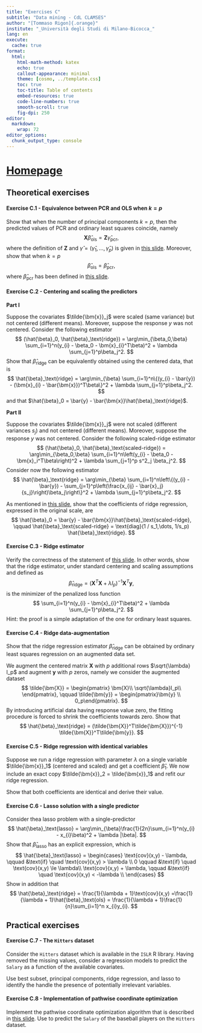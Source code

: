 ```yaml
---
title: "Exercises C"
subtitle: "Data mining - CdL CLAMSES"
author: "[Tommaso Rigon]{.orange}"
institute: "_Università degli Studi di Milano-Bicocca_"
lang: en
execute:
  cache: true
format:
  html:
    html-math-method: katex
    echo: true
    callout-appearance: minimal
    theme: [cosmo, ../template.css]
    toc: true
    toc-title: Table of contents
    embed-resources: true
    code-line-numbers: true
    smooth-scroll: true
    fig-dpi: 250
editor: 
  markdown: 
    wrap: 72
editor_options: 
  chunk_output_type: console
---
```


# [Homepage](../index.html)

## Theoretical exercises

#### Exercise C.1 - Equivalence between PCR and OLS when $k = p$

[Show]{.orange} that when the number of principal components $k = p$, then the predicted values of PCR and ordinary least squares coincide, namely
$$
\bm{X}\hat{\beta}_\text{ols} = \bm{Z}\hat{\gamma}_\text{pcr},
$$
where the definition of $\bm{Z}$ and $\hat{\gamma} = (\hat{\gamma}_1,\dots, \hat{\gamma}_p)$ is given in [this slide](../slides/un_C.html#principal-components-regression-pcr). Moreover, show that when $k = p$
$$
\hat{\beta}_\text{ols} = \hat{\beta}_\text{pcr},
$$
where $\hat{\beta}_\text{pcr}$ has been defined in [this slide](https://tommasorigon.github.io/datamining/slides/un_C.html#shrinkage-effect-of-principal-components-i).

#### Exercise C.2 - Centering and scaling the predictors

**Part I**

Suppose the covariates $\tilde{\bm{x}}_j$ were [scaled]{.blue} (same variance) but [not centered]{.orange} (different means). Moreover, suppose the response $y$ was [not centered]{.orange}. Consider the following estimator
$$
(\hat{\beta}_0, \hat{\beta}_\text{ridge}) = \arg\min_{\beta_0,\beta} \sum_{i=1}^n(y_{i} - \beta_0 - \bm{x}_{i}^T\beta)^2 + \lambda \sum_{j=1}^p\beta_j^2.
$$
[Show]{.orange} that $\hat{\beta}_\text{ridge}$ can be equivalently obtained using the centered data, that is
$$
\hat{\beta}_\text{ridge} = \arg\min_{\beta} \sum_{i=1}^n\{(y_{i} - \bar{y}) - (\bm{x}_{i} - \bar{\bm{x}})^T\beta\}^2 + \lambda \sum_{j=1}^p\beta_j^2.
$$
and that $\hat{\beta}_0 = \bar{y} - \bar{\bm{x}}\hat{\beta}_\text{ridge}$. 



**Part II**

Suppose the covariates $\tilde{\bm{x}}_j$ were [not scaled]{.orange} (different variances $s_j$) and [not centered]{.orange} (different means). Moreover, suppose the response $y$ was [not centered]{.orange}. Consider the following [scaled-ridge estimator]{.blue}
$$
(\hat{\beta}_0, \hat{\beta}_\text{scaled-ridge}) = \arg\min_{\beta_0,\beta} \sum_{i=1}^n\left(y_{i} - \beta_0 - \bm{x}_i^T\beta\right)^2 + \lambda \sum_{j=1}^p s^2_j \beta_j^2.
$$
Consider now the following estimator
$$
\hat{\beta}_\text{ridge} = \arg\min_{\beta} \sum_{i=1}^n\left\{(y_{i} - \bar{y}) - \sum_{j=1}^p\left(\frac{x_{ij} - \bar{x}_j}{s_j}\right)\beta_j\right\}^2 + \lambda \sum_{j=1}^p\beta_j^2.
$$

As mentioned in [this slide](https://tommasorigon.github.io/datamining/slides/un_C.html#centering-and-scaling-the-predictors-ii), [show]{.orange} that the coefficients of [ridge regression]{.orange}, expressed in the [original scale]{.blue}, are $$
    \hat{\beta}_0 = \bar{y} - \bar{\bm{x}}\hat{\beta}_\text{scaled-ridge}, \qquad \hat{\beta}_\text{scaled-ridge} = \text{diag}(1 / s_1,\dots, 1/s_p) \hat{\beta}_\text{ridge}.
    $$ 

#### Exercise C.3 - Ridge estimator

[Verify]{.orange} the correctness of the statement of [this slide](../slides/un_C.html#lagrange-multipliers-and-ridge-solution). In other words, show that the [ridge estimator]{.blue}, under standard centering and scaling assumptions and defined as
$$
\hat{\beta}_\text{ridge} = (\bm{X}^T\bm{X} + \lambda I_p)^{-1}\bm{X}^T\bm{y},
$$
is the [minimizer]{.orange} of the penalized loss function
$$
\sum_{i=1}^n(y_{i} - \bm{x}_{i}^T\beta)^2 + \lambda \sum_{j=1}^p\beta_j^2.
$$
[Hint]{.blue}: the proof is a simple adaptation of the one for ordinary least squares. 

#### Exercise C.4 - Ridge data-augmentation

Show that the ridge regression estimator $\hat{\beta}_\text{ridge}$ can be obtained by [ordinary least squares]{.blue} regression on an [augmented data set]{.orange}. 

We augment the centered matrix $\bm{X}$ with $p$ additional rows $\sqrt{\lambda} I_p$ and augment $\bm{y}$ with $p$ zeros, namely we consider the augmented dataset
$$
\tilde{\bm{X}} = \begin{pmatrix}
\bm{X}\\
\sqrt{\lambda}I_p\\
\end{pmatrix}, \qquad \tilde{\bm{y}} = \begin{pmatrix}\bm{y} \\ 0_p\end{pmatrix}.
$$
By introducing artificial data having response value zero, the fitting procedure is forced to shrink the coefficients towards zero. [Show]{.orange} that 
$$
\hat{\beta}_\text{ridge} = (\tilde{\bm{X}}^T\tilde{\bm{X}})^{-1} \tilde{\bm{X}}^T\tilde{\bm{y}}.
$$

#### Exercise C.5 - Ridge regression with identical variables

Suppose we run a ridge regression with parameter $\lambda$ on a single variable $\tilde{\bm{x}}_1$ (centered and scaled) and get a coefficient $\hat{\beta}_1$. We now include an exact copy $\tilde{\bm{x}}_2 = \tilde{\bm{x}}_1$ and refit our ridge regression. 

[Show]{.orange} that both coefficients are identical and derive their value. 

#### Exercise C.6 - Lasso solution with a single predictor


Consider thea lasso problem with a    [single-predictor]{.blue} $$
     \hat{\beta}_\text{lasso} = \arg\min_{\beta}\frac{1}{2n}\sum_{i=1}^n(y_{i} - x_{i}\beta)^2 + \lambda |\beta|.
      $$
[Show]{.orange} that $\hat{\beta}_\text{lasso}$ has an [explicit expression]{.orange}, which is $$
    \hat{\beta}_\text{lasso} = \begin{cases} \text{cov}(x,y) - \lambda, \qquad &\text{if} \quad \text{cov}(x,y) > \lambda \\
    0 \qquad &\text{if} \quad \text{cov}(x,y) \le \lambda\\
    \text{cov}(x,y) + \lambda, \qquad &\text{if} \quad \text{cov}(x,y) < -\lambda \\
    \end{cases}
    $$
[Show]{.orange} in addition that $$
    \hat{\beta}_\text{ridge} = \frac{1}{\lambda + 1}\text{cov}(x,y) =\frac{1}{\lambda + 1}\hat{\beta}_\text{ols} = \frac{1}{\lambda + 1}\frac{1}{n}\sum_{i=1}^n x_{i}y_{i}.
    $$
    
## Practical exercises

#### Exercise C.7 - The `Hitters` dataset

Consider the `Hitters` dataset which is available in the `ISLR` R library. Having removed the missing values, consider a regression models to predict the `Salary` as a function of the available covariates.

Use best subset, principal components, ridge regression, and lasso to identify the handle the presence of potentially irrelevant variables. 

#### Exercise C.8 - Implementation of pathwise coordinate optimization

Implement the pathwise coordinate optimization algorithm that is described in [this slide](../slides/un_C.html#coordinate-descent). Use to predict the `Salary` of the baseball players on the `Hitters` dataset.

<!-- #### Exercise P.1 -->

<!-- ```{r} -->
<!-- set.seed(123) -->
<!-- x <- seq(from = 0, to = 4, length = 100) -->
<!-- y <- 2 + x + rnorm(100, 0, 1) -->
<!-- x_center <- x - mean(x) -->
<!-- y_center <- y - mean(y) -->
<!-- ``` -->

<!-- ```{r} -->
<!-- mean(y) -->
<!-- ``` -->


<!-- - To fix the ideas, the OLS estimed with [uncentered predictors]{.blue} is -->

<!-- ```{r} -->
<!-- #| echo: true -->
<!-- coef(lm(y ~ x)) -->
<!-- ``` -->

<!-- - After centering, we obtain the  -->


<!-- ```{r} -->
<!-- #| echo: true -->
<!-- round(coef(lm(y_center ~ x_center)), 6) -->
<!-- ``` -->

<!-- - asd -->

<!-- ```{r} -->
<!-- #| echo: true -->
<!-- coef(lm(y ~ x_center)) -->
<!-- ``` -->

<!-- ```{r} -->
<!-- #| echo: true -->
<!-- coef(lm(y ~ 0 + x_center)) -->
<!-- ``` -->

